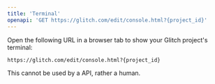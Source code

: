 ```yaml
---
title: 'Terminal'
openapi: 'GET https://glitch.com/edit/console.html?{project_id}'
---
```


Open the following URL in a browser tab to show your Glitch project's terminal:

```
https://glitch.com/edit/console.html?{project_id}
```

This cannot be used by a API, rather a human.